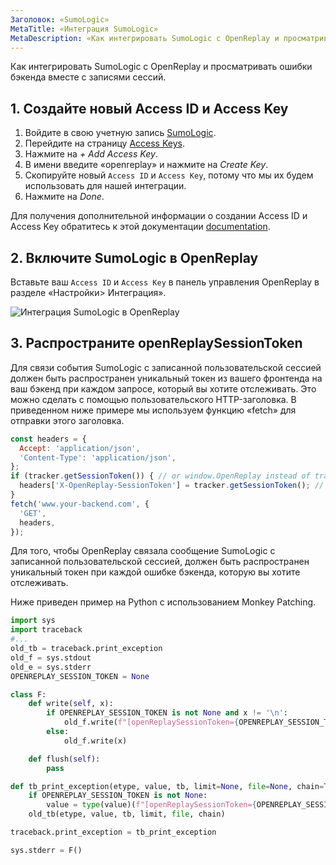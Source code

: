 ```yaml
---
Заголовок: «SumoLogic»
MetaTitle: «Интеграция SumoLogic»
MetaDescription: «Как интегрировать SumoLogic с OpenReplay и просматривать ошибки бэкенда вместе с записями сессий.»
---
```


Как интегрировать SumoLogic с OpenReplay и просматривать ошибки бэкенда вместе с записями сессий.

## 1. Создайте новый Access ID и Access Key

1. Войдите в свою учетную запись [SumoLogic](https://service.eu.sumologic.com/ui/#/login).
2. Перейдите на страницу [Access Keys](https://service.eu.sumologic.com/ui/#/security/access-keys).
3. Нажмите на *+ Add Access Key*.
4. В имени введите «openreplay» и нажмите на *Create Key*.
5. Скопируйте новый `Access ID` и `Access Key`, потому что мы их будем использовать для нашей интеграции.
6. Нажмите на *Done*.

Для получения дополнительной информации о создании Access ID и Access Key обратитесь к этой документации [documentation](https://help.sumologic.com/Manage/Security/Access-Keys).

## 2. Включите SumoLogic в OpenReplay

Вставьте ваш `Access ID` и `Access Key` в панель управления OpenReplay в разделе «Настройки> Интеграция».

![Интеграция SumoLogic в OpenReplay](/static/sumo-1.png#center)

## 3. Распространите openReplaySessionToken

Для связи события SumoLogic с записанной пользовательской сессией должен быть распространен уникальный токен из вашего фронтенда на ваш бэкенд при каждом запросе, который вы хотите отслеживать. Это можно сделать с помощью пользовательского HTTP-заголовка. В приведенном ниже примере мы используем функцию «fetch» для отправки этого заголовка.


```javascript
const headers = {
  Accept: 'application/json',
  'Content-Type': 'application/json',
};
if (tracker.getSessionToken()) { // or window.OpenReplay instead of tracker if you're using the snippet
  headers['X-OpenReplay-SessionToken'] = tracker.getSessionToken(); // Inject openReplaySessionToken
}
fetch('www.your-backend.com', {
  'GET',
  headers,
});
```


Для того, чтобы OpenReplay связала сообщение SumoLogic с записанной пользовательской сессией, должен быть распространен уникальный токен при каждой ошибке бэкенда, которую вы хотите отслеживать.

Ниже приведен пример на Python с использованием Monkey Patching.


```python
import sys
import traceback
#...
old_tb = traceback.print_exception
old_f = sys.stdout
old_e = sys.stderr
OPENREPLAY_SESSION_TOKEN = None

class F:
    def write(self, x):
        if OPENREPLAY_SESSION_TOKEN is not None and x != '\n':
            old_f.write(f"[openReplaySessionToken={OPENREPLAY_SESSION_TOKEN}] {x}")
        else:
            old_f.write(x)

    def flush(self):
        pass

def tb_print_exception(etype, value, tb, limit=None, file=None, chain=True):
    if OPENREPLAY_SESSION_TOKEN is not None:
        value = type(value)(f"[openReplaySessionToken={OPENREPLAY_SESSION_TOKEN}] " + str(value))
    old_tb(etype, value, tb, limit, file, chain)

traceback.print_exception = tb_print_exception

sys.stderr = F()
```

